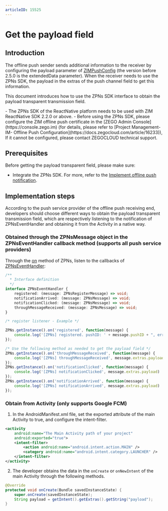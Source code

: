 ```yaml
---
articleID: 15525
---
```

# Get the payload field


<Content />

## Introduction

The offline push sender sends additional information to the receiver by configuring the payload parameter of [ZIMPushConfig](@-ZIMPushConfig) (the version before 2.5.0 is the extendedData parameter). When the receiver needs to use the ZPNs SDK, the payload in the extras of the push channel field to get this information.

This document introduces how to use the ZPNs SDK interface to obtain the payload transparent transmission field.

<Warning title="Warning">
- The ZPNs SDK of the ReactNative platform needs to be used with ZIM ReactNative SDK 2.2.0 or above.
- Before using the ZPNs SDK, please configure the ZIM offline push certificate in the [ZEGO Admin Console](https://console.zego.im) (for details, please refer to [Project Management- IM- Offline Push Configuration](https://docs.zegocloud.com/article/16233)), If it cannot be configured, please contact ZEGOCLOUD technical support.
</Warning>

## Prerequisites

Before getting the payload transparent field, please make sure:

- Integrate the ZPNs SDK. For more, refer to the [Implement offline push notification](./Implement%20offline%20push%20notification.mdx).


## Implementation steps

According to the push service provider of the offline push receiving end, developers should choose different ways to obtain the payload transparent transmission field, which are respectively listening to the notification of ZPNsEventHandler and obtaining it from the Activity in a native way.

### Obtained through the ZPNsMessage object in the ZPNsEventHandler callback method (supports all push service providers)

Through the [on](@on) method of ZPNs, listen to the callbacks of [ZPNsEventHandler](@-ZPNsEventHandler):

```typescript
/**
  * Interface definition
  */
interface ZPNsEventHandler {
    registered: (message: ZPNsRegisterMessage) => void;
    notificationArrived: (message: ZPNsMessage) => void;
    notificationClicked: (message: ZPNsMessage) => void;
    throughMessageReceived: (message: ZPNsMessage) => void;
}

/* register listener - Example */

ZPNs.getInstance().on('registered', function(message) {
    console.log('[ZPNs] registered. pushID: ' + message.pushID + ", error: " + message.errorCode)
});

/* Use the following method as needed to get the payload field */
ZPNs.getInstance().on('throughMessageReceived', function(message) {
    console.log('[ZPNs] throughMessageReceived', message.extras.payload)
});
ZPNs.getInstance().on('notificationClicked', function(message) {
    console.log('[ZPNs] notificationClicked', message.extras.payload)
});
ZPNs.getInstance().on('notificationArrived', function(message) {
    console.log('[ZPNs] notificationArrived', message.extras.payload)
});
```


### Obtain from Activity (only supports Google FCM)

1. In the AndroidManifest.xml file, set the exported attribute of the main Activity to true, and configure the intent-filter.

```xml
<activity
    android:name="The Main Activity path of your project"
    android:exported="true">
    <intent-filter>
        <action android:name="android.intent.action.MAIN" />
        <category android:name="android.intent.category.LAUNCHER" />
    </intent-filter>
</activity>
```

2. The developer obtains the data in the `onCreate` or `onNewIntent` of the main Activity through the following methods.

```java
@Override
protected void onCreate(Bundle savedInstanceState) {
    super.onCreate(savedInstanceState);
    String payload = getIntent().getExtras().getString("payload");
}
```
